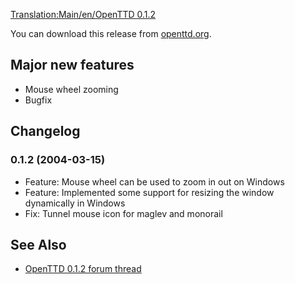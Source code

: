 [[Translation:Main/en/OpenTTD 0.1.2]]
{{en/OTTDVersions}}
{{en/Release|prev=OpenTTD 0.1.1|next=OpenTTD 0.1.3|date=2004-03-15}}

You can download this release from [http://www.openttd.org/download-stable/0.1.2 openttd.org].

==Major new features==
* Mouse wheel zooming
* Bugfix

==Changelog==
===0.1.2 (2004-03-15)===
* Feature: Mouse wheel can be used to zoom in out on Windows
* Feature: Implemented some support for resizing the window dynamically in Windows
* Fix: Tunnel mouse icon for maglev and monorail

==See Also==
*[http://www.tt-forums.net/viewtopic.php?f=29&t=6720 OpenTTD 0.1.2 forum thread]